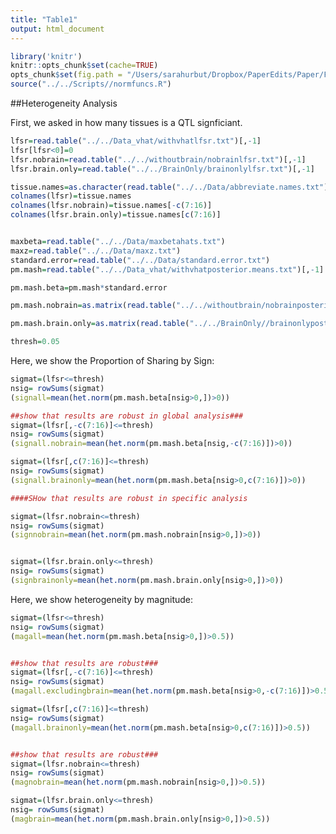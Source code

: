 ```yaml
---
title: "Table1"
output: html_document
---
```



```r
library('knitr')
knitr::opts_chunk$set(cache=TRUE)
opts_chunk$set(fig.path = "/Users/sarahurbut/Dropbox/PaperEdits/Paper/Figures/") 
source("../../Scripts//normfuncs.R")
```

##Heterogeneity Analysis

First, we asked in how many tissues is a QTL signficiant. 
```r



lfsr=read.table("../../Data_vhat/withvhatlfsr.txt")[,-1]
lfsr[lfsr<0]=0
lfsr.nobrain=read.table("../../withoutbrain/nobrainlfsr.txt")[,-1]
lfsr.brain.only=read.table("../../BrainOnly/brainonlylfsr.txt")[,-1]

tissue.names=as.character(read.table("../../Data/abbreviate.names.txt")[,2])
colnames(lfsr)=tissue.names
colnames(lfsr.nobrain)=tissue.names[-c(7:16)]
colnames(lfsr.brain.only)=tissue.names[c(7:16)]


maxbeta=read.table("../../Data/maxbetahats.txt")
maxz=read.table("../../Data/maxz.txt")
standard.error=read.table("../../Data/standard.error.txt")
pm.mash=read.table("../../Data_vhat/withvhatposterior.means.txt")[,-1]

pm.mash.beta=pm.mash*standard.error

pm.mash.nobrain=as.matrix(read.table("../../withoutbrain/nobrainposterior.means.txt")[,-1])*standard.error[,-c(7:16)]

pm.mash.brain.only=as.matrix(read.table("../../BrainOnly//brainonlyposterior.means.txt")[,-1])*standard.error[,c(7:16)]

thresh=0.05
```

Here, we show the Proportion of Sharing by Sign:

```r
sigmat=(lfsr<=thresh)
nsig= rowSums(sigmat)
(signall=mean(het.norm(pm.mash.beta[nsig>0,])>0))

##show that results are robust in global analysis###
sigmat=(lfsr[,-c(7:16)]<=thresh)
nsig= rowSums(sigmat)
(signall.nobrain=mean(het.norm(pm.mash.beta[nsig,-c(7:16)])>0))

sigmat=(lfsr[,c(7:16)]<=thresh)
nsig= rowSums(sigmat)
(signall.brainonly=mean(het.norm(pm.mash.beta[nsig>0,c(7:16)])>0))

####SHow that results are robust in specific analysis

sigmat=(lfsr.nobrain<=thresh)
nsig= rowSums(sigmat)
(signnobrain=mean(het.norm(pm.mash.nobrain[nsig>0,])>0))


sigmat=(lfsr.brain.only<=thresh)
nsig= rowSums(sigmat)
(signbrainonly=mean(het.norm(pm.mash.brain.only[nsig>0,])>0))
```

Here, we show heterogeneity by magnitude:

```r

sigmat=(lfsr<=thresh)
nsig= rowSums(sigmat)
(magall=mean(het.norm(pm.mash.beta[nsig>0,])>0.5))


##show that results are robust###
sigmat=(lfsr[,-c(7:16)]<=thresh)
nsig= rowSums(sigmat)
(magall.excludingbrain=mean(het.norm(pm.mash.beta[nsig>0,-c(7:16)])>0.5))

sigmat=(lfsr[,c(7:16)]<=thresh)
nsig= rowSums(sigmat)
(magall.brainonly=mean(het.norm(pm.mash.beta[nsig>0,c(7:16)])>0.5))


##show that results are robust###
sigmat=(lfsr.nobrain<=thresh)
nsig= rowSums(sigmat)
(magnobrain=mean(het.norm(pm.mash.nobrain[nsig>0,])>0.5))

sigmat=(lfsr.brain.only<=thresh)
nsig= rowSums(sigmat)
(magbrain=mean(het.norm(pm.mash.brain.only[nsig>0,])>0.5))
```